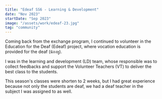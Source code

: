 ```yaml
---
title: "Edeaf SS6 - Learning & Development"
date: "Nov 2023"
startDate: "Sep 2023"
image: "/assets/work/edeaf-23.jpg"
tag: "community"
---
```


Coming back from the exchange program, I continued to volunteer in the Education for the Deaf (Edeaf) project, where vocation education is provided
for the deaf (น้องหู).

I was in the learning and development (LD) team, whose responsible was to collect feedbacks and
support the Volunteer Teachers (VT) to deliver the best class to the students.

This season's classes were shorten to 2 weeks, but I had great experience because not only the students
are deaf, we had a deaf teacher in the subject I was assigned to as well.

